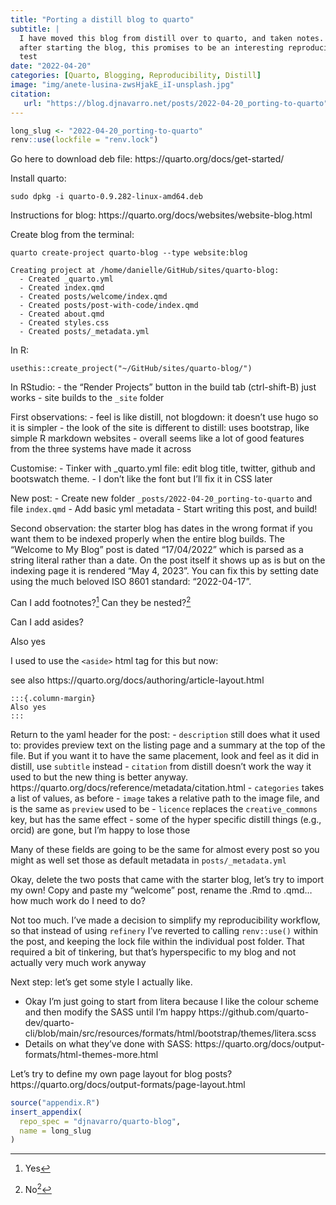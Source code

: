 ```yaml
---
title: "Porting a distill blog to quarto"
subtitle: | 
  I have moved this blog from distill over to quarto, and taken notes. A year
  after starting the blog, this promises to be an interesting reproducibility 
  test
date: "2022-04-20"
categories: [Quarto, Blogging, Reproducibility, Distill]
image: "img/anete-lusina-zwsHjakE_iI-unsplash.jpg"
citation:
   url: "https://blog.djnavarro.net/posts/2022-04-20_porting-to-quarto"
---
```


<!--------------- my typical setup ----------------->

```r
long_slug <- "2022-04-20_porting-to-quarto"
renv::use(lockfile = "renv.lock")
```

<!--------------- post begins here ----------------->

Go here to download deb file:
https://quarto.org/docs/get-started/

Install quarto:
```
sudo dpkg -i quarto-0.9.282-linux-amd64.deb
```

Instructions for blog:
https://quarto.org/docs/websites/website-blog.html

Create blog from the terminal:
```
quarto create-project quarto-blog --type website:blog
```

```
Creating project at /home/danielle/GitHub/sites/quarto-blog:
  - Created _quarto.yml
  - Created index.qmd
  - Created posts/welcome/index.qmd
  - Created posts/post-with-code/index.qmd
  - Created about.qmd
  - Created styles.css
  - Created posts/_metadata.yml
```

In R:
```
usethis::create_project("~/GitHub/sites/quarto-blog/")
```

In RStudio: 
- the "Render Projects" button in the build tab (ctrl-shift-B) just works
- site builds to the `_site` folder 

First observations:
- feel is like distill, not blogdown: it doesn't use hugo so it is simpler
- the look of the site is different to distill: uses bootstrap, like simple R markdown websites
- overall seems like a lot of good features from the three systems have made it across

Customise:
- Tinker with _quarto.yml file: edit blog title, twitter, github and bootswatch theme. 
- I don't like the font but I'll fix it in CSS later

New post:
- Create new folder `_posts/2022-04-20_porting-to-quarto` and file `index.qmd`
- Add basic yml metadata
- Start writing this post, and build!

Second observation: the starter blog has dates in the wrong format if you want them to be indexed properly when the entire blog builds. The "Welcome to My Blog" post is dated "17/04/2022" which is parsed as a string literal rather than a date. On the post itself it shows up as is but on the indexing page it is rendered "May 4, 2023". You can fix this by setting date using the much beloved ISO 8601 standard: "2022-04-17".

Can I add footnotes?^[Yes] Can they be nested?^[No^[No]]

Can I add asides?

<aside>Also yes</aside>

I used to use the `<aside>` html tag for this but now:

see also https://quarto.org/docs/authoring/article-layout.html

```
:::{.column-margin}
Also yes
:::
```


Return to the yaml header for the post:
- `description` still does what it used to: provides preview text on the listing page and a summary at the top of the file. But if you want it to have the same placement, look and feel as it did in distill, use `subtitle` instead
- `citation` from distill doesn't work the way it used to but the new thing is better anyway. https://quarto.org/docs/reference/metadata/citation.html
- `categories` takes a list of values, as before
- `image` takes a relative path to the image file, and is the same as `preview` used to be
- `licence` replaces the `creative_commons` key, but has the same effect
- some of the hyper specific distill things (e.g., orcid) are gone, but I'm happy to lose those

Many of these fields are going to be the same for almost every post so you might as well set those as default metadata in `posts/_metadata.yml`

<!-- Anete Lūsiņa -->
<!-- https://unsplash.com/photos/zwsHjakE_iI -->

Okay, delete the two posts that came with the starter blog, let's try to import my own! Copy and paste my "welcome" post, rename the .Rmd to .qmd... how much work do I need to do?

Not too much. I've made a decision to simplify my reproducibility workflow, so that instead of using `refinery` I've reverted to calling `renv::use()` within the post, and keeping the lock file within the individual post folder. That required a bit of tinkering, but that's hyperspecific to my blog and not actually very much work anyway


Next step: let's get some style I actually like.

- Okay I'm just going to start from litera because I like the colour scheme and then modify the SASS until I'm happy https://github.com/quarto-dev/quarto-cli/blob/main/src/resources/formats/html/bootstrap/themes/litera.scss
- Details on what they've done with SASS: https://quarto.org/docs/output-formats/html-themes-more.html

Let's try to define my own page layout for blog posts? https://quarto.org/docs/output-formats/page-layout.html



<!--------------- appendices go here ----------------->

```r
source("appendix.R")
insert_appendix(
  repo_spec = "djnavarro/quarto-blog", 
  name = long_slug
)
```



